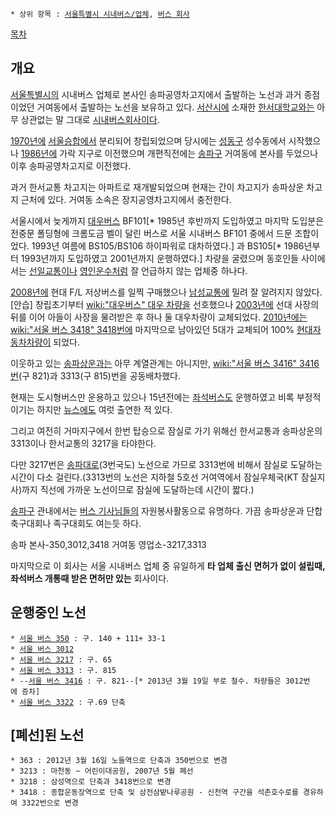  * 상위 항목 : [[서울특별시 시내버스/업체]], [[버스 회사]]

{{{+1 韓瑞交通 }}}

[[목차]]
== 개요 ==
[[서울특별시]]의 시내버스 업체로 본사인 송파공영차고지에서 출발하는 노선과 과거 종점이었던 거여동에서 출발하는 노선을 보유하고 있다.
[[서산시]]에 소재한 [[한서대학교]]와는 아무 상관없는 말 그대로 [[시내버스]]회사이다.

[[1970년]]에 [[서울승합]]에서 분리되어 창립되었으며 당시에는 [[성동구]] 성수동에서 시작했으나 [[1986년]]에 가락 지구로 이전했으며 개편직전에는 [[송파구]] 거여동에 본사를 두었으나 이후 송파공영차고지로 이전했다.

과거 한서교통 차고지는 아파트로 재개발되었으며 현재는 간이 차고지가 송파상운 차고지 근처에 있다. 거여동 소속은 장지공영차고지에서 충전한다.

서울시에서 늦게까지 [[대우버스]] BF101[* 1985년 후반까지 도입하였고 마지막 도입분은 전중문 폴딩형에 크롬도금 벨이 달린 버스로 서울 시내버스 BF101 중에서 드문 조합이었다. 1993년 여름에 BS105/BS106 하이파워로 대차하였다.] 과 BS105[* 1986년부터 1993년까지 도입하였고 2001년까지 운행하였다.] 차량을 굴렸으며 동호인들 사이에서는 [[선일교통]]이나 [[영인운수]]처럼 잘 언급하지 않는 업체중 하나다.

[[2008년]]에 현대 F/L 저상버스를 일찍 구매했으나 [[남성교통]]에 밀려 잘 알려지지 않았다. [안습] 창립초기부터 [[wiki:"대우버스" 대우 차량]]을 선호했으나 [[2003년]]에 선대 사장의 뒤를 이어 아들이 사장을 물려받은 후 하나 둘 대우차량이 교체되었다. [[2010년]]에는 [[wiki:"서울 버스 3418" 3418번]]에 마지막으로 남아있던 5대가 교체되어 100% [[현대자동차]]차량이 되었다.

이웃하고 있는 [[송파상운]]과는 아무 계열관계는 아니지만, [[wiki:"서울 버스 3416" 3416번]](구 821)과 3313(구 815)번을 공동배차했다.

현재는 도시형버스만 운용하고 있으나 15년전에는 [[좌석버스]]도 운행하였고 비록 부정적이기는 하지만 [[뉴스]]에도 여럿 출연한 적 있다.

그리고 여전히 거마지구에서 한번 탑승으로 잠실로 가기 위해선 한서교통과 송파상운의 3313이나 한서교통의 3217을 타야한다.

다만 3217번은 [[송파대로]](3번국도) 노선으로 가므로 3313번에 비해서 잠실로 도달하는 시간이 다소 걸린다.(3313번의 노선은 지하철 5호선 거여역에서 잠실우체국(KT 잠실지사)까지 직선에 가까운 노선이므로 잠실에 도달하는데 시간이 짧다.)

[[송파구]] 관내에서는 [[버스 기사]]님들의 자원봉사활동으로 유명하다. 가끔 송파상운과 단합축구대회나 족구대회도 여는듯 하다.

송파 본사-350,3012,3418
거여동 영업소-3217,3313

마지막으로 이 회사는 서울 시내버스 업체 중 유일하게 '''타 업체 출신 면허가 없이 설립때, 좌석버스 개통때 받은 면허만 있는''' 회사이다.

== 운행중인 노선 ==
 * [[서울 버스 350]] : 구. 140 + 111+ 33-1
 * [[서울 버스 3012]]
 * [[서울 버스 3217]] : 구. 65
 * [[서울 버스 3313]] : 구. 815
 * --[[서울 버스 3416]] : 구. 821--[* 2013년 3월 19일 부로 철수. 차량들은 3012번에 증차]
 * [[서울 버스 3322]] : 구.69 단축

== [폐선]된 노선 ==
 * 363 : 2012년 3월 16일 노들역으로 단축과 350번으로 변경
 * 3213 : 마천동 ~ 어린이대공원, 2007년 5월 폐선
 * 3218 : 삼성역으로 단축과 3418번으로 변경
 * 3418 : 종합운동장역으로 단축 및 삼전삼밭나루공원 - 신천역 구간을 석촌호수로를 경유하여 3322번으로 변경
